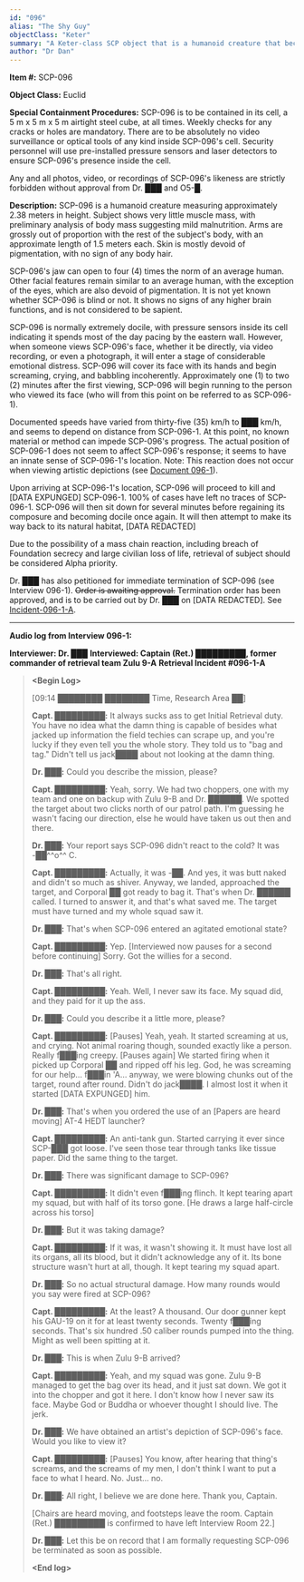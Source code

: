 ```yaml
---
id: "096"
alias: "The Shy Guy"
objectClass: "Keter"
summary: "A Keter-class SCP object that is a humanoid creature that becomes extremely violent and kills anyone who sees its face, even indirectly, and is almost impossible to contain or stop."
author: "Dr Dan"
---
```


**Item #:** SCP-096

**Object Class:** Euclid

**Special Containment Procedures:** SCP-096 is to be contained in its cell, a 5 m x 5 m x 5 m airtight steel cube, at all times. Weekly checks for any cracks or holes are mandatory. There are to be absolutely no video surveillance or optical tools of any kind inside SCP-096's cell. Security personnel will use pre-installed pressure sensors and laser detectors to ensure SCP-096's presence inside the cell.

Any and all photos, video, or recordings of SCP-096's likeness are strictly forbidden without approval from Dr. ███ and O5-█.

**Description:** SCP-096 is a humanoid creature measuring approximately 2.38 meters in height. Subject shows very little muscle mass, with preliminary analysis of body mass suggesting mild malnutrition. Arms are grossly out of proportion with the rest of the subject's body, with an approximate length of 1.5 meters each. Skin is mostly devoid of pigmentation, with no sign of any body hair.

SCP-096's jaw can open to four (4) times the norm of an average human. Other facial features remain similar to an average human, with the exception of the eyes, which are also devoid of pigmentation. It is not yet known whether SCP-096 is blind or not. It shows no signs of any higher brain functions, and is not considered to be sapient.

SCP-096 is normally extremely docile, with pressure sensors inside its cell indicating it spends most of the day pacing by the eastern wall. However, when someone views SCP-096's face, whether it be directly, via video recording, or even a photograph, it will enter a stage of considerable emotional distress. SCP-096 will cover its face with its hands and begin screaming, crying, and babbling incoherently. Approximately one (1) to two (2) minutes after the first viewing, SCP-096 will begin running to the person who viewed its face (who will from this point on be referred to as SCP-096-1).

Documented speeds have varied from thirty-five (35) km/h to ███ km/h, and seems to depend on distance from SCP-096-1. At this point, no known material or method can impede SCP-096's progress. The actual position of SCP-096-1 does not seem to affect SCP-096's response; it seems to have an innate sense of SCP-096-1's location. Note: This reaction does not occur when viewing artistic depictions (see [Document 096-1](https://scp-wiki.wikidot.com/document-096-1)).

Upon arriving at SCP-096-1's location, SCP-096 will proceed to kill and [DATA EXPUNGED] SCP-096-1. 100% of cases have left no traces of SCP-096-1. SCP-096 will then sit down for several minutes before regaining its composure and becoming docile once again. It will then attempt to make its way back to its natural habitat, [DATA REDACTED]

Due to the possibility of a mass chain reaction, including breach of Foundation secrecy and large civilian loss of life, retrieval of subject should be considered Alpha priority.

Dr. ███ has also petitioned for immediate termination of SCP-096 (see Interview 096-1). ~~Order is awaiting approval.~~ Termination order has been approved, and is to be carried out by Dr. ███ on [DATA REDACTED]. See [Incident-096-1-A](https://scp-wiki.wikidot.com/incident-096-1-a).

---

**Audio log from Interview 096-1:**

**Interviewer: Dr. ███**
**Interviewed: Captain (Ret.) █████████, former commander of retrieval team Zulu 9-A**
**Retrieval Incident #096-1-A**

> **\<Begin Log\>**
>
> [09:14 ████████ ████████ Time, Research Area ██]
>
> **Capt. █████████:** It always sucks ass to get Initial Retrieval duty. You have no idea what the damn thing is capable of besides what jacked up information the field techies can scrape up, and you're lucky if they even tell you the whole story. They told us to "bag and tag." Didn't tell us jack████ about not looking at the damn thing.
>
> **Dr. ███:** Could you describe the mission, please?
>
> **Capt. █████████:** Yeah, sorry. We had two choppers, one with my team and one on backup with Zulu 9-B and Dr. ██████. We spotted the target about two clicks north of our patrol path. I'm guessing he wasn't facing our direction, else he would have taken us out then and there.
>
> **Dr. ███:** Your report says SCP-096 didn't react to the cold? It was -██^^o^^ C.
>
> **Capt. █████████:** Actually, it was -██. And yes, it was butt naked and didn't so much as shiver. Anyway, we landed, approached the target, and Corporal ██ got ready to bag it. That's when Dr. ██████ called. I turned to answer it, and that's what saved me. The target must have turned and my whole squad saw it.
>
> **Dr. ███:** That's when SCP-096 entered an agitated emotional state?
>
> **Capt. █████████:** Yep. [Interviewed now pauses for a second before continuing] Sorry. Got the willies for a second.
>
> **Dr. ███:** That's all right.
>
> **Capt. █████████:** Yeah. Well, I never saw its face. My squad did, and they paid for it up the ass.
>
> **Dr. ███:** Could you describe it a little more, please?
>
> **Capt. █████████:** [Pauses] Yeah, yeah. It started screaming at us, and crying. Not animal roaring though, sounded exactly like a person. Really f███ing creepy. [Pauses again] We started firing when it picked up Corporal ██ and ripped off his leg. God, he was screaming for our help... f███in 'A... anyway, we were blowing chunks out of the target, round after round. Didn't do jack████. I almost lost it when it started [DATA EXPUNGED] him.
>
> **Dr. ███:** That's when you ordered the use of an [Papers are heard moving] AT-4 HEDT launcher?
>
> **Capt. █████████:** An anti-tank gun. Started carrying it ever since SCP-███ got loose. I've seen those tear through tanks like tissue paper. Did the same thing to the target.
>
> **Dr. ███:** There was significant damage to SCP-096?
>
> **Capt. █████████:** It didn't even f███ing flinch. It kept tearing apart my squad, but with half of its torso gone. [He draws a large half-circle across his torso]
>
> **Dr. ███:** But it was taking damage?
>
> **Capt. █████████:** If it was, it wasn't showing it. It must have lost all its organs, all its blood, but it didn't acknowledge any of it. Its bone structure wasn't hurt at all, though. It kept tearing my squad apart.
>
> **Dr. ███:** So no actual structural damage. How many rounds would you say were fired at SCP-096?
>
> **Capt. █████████:** At the least? A thousand. Our door gunner kept his GAU-19 on it for at least twenty seconds. Twenty f███ing seconds. That's six hundred .50 caliber rounds pumped into the thing. Might as well been spitting at it.
>
> **Dr. ███:** This is when Zulu 9-B arrived?
>
> **Capt. █████████:** Yeah, and my squad was gone. Zulu 9-B managed to get the bag over its head, and it just sat down. We got it into the chopper and got it here. I don't know how I never saw its face. Maybe God or Buddha or whoever thought I should live. The jerk.
>
> **Dr. ███:** We have obtained an artist's depiction of SCP-096's face. Would you like to view it?
>
> **Capt. █████████:** [Pauses] You know, after hearing that thing's screams, and the screams of my men, I don't think I want to put a face to what I heard. No. Just... no.
>
> **Dr. ███:** All right, I believe we are done here. Thank you, Captain.
>
> [Chairs are heard moving, and footsteps leave the room. Captain (Ret.) █████████ is confirmed to have left Interview Room 22.]
>
> **Dr. ███:** Let this be on record that I am formally requesting SCP-096 be terminated as soon as possible.
>
> **\<End log\>**
